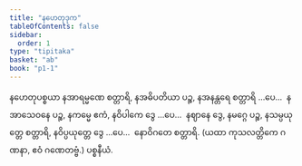 ```yaml
---
title: "နဟေတုဒုက"
tableOfContents: false
sidebar:
  order: 1
type: "tipitaka"
basket: "ab"
book: "p1-1"
---
```



<DynamicBreadcrumb />

<Paragraph number="2512" book="p1-1">
နဟေတုပစ္စယာ နအာရမ္မဏေ စတ္တာရိ, နအဓိပတိယာ ပဉ္စ, နအနန္တရေ စတ္တာရိ …ပေ…  နအာသေဝနေ ပဉ္စ, နကမ္မေ ဧကံ, နဝိပါကေ ဒွေ …ပေ…  နဈာနေ ဒွေ, နမဂ္ဂေ ပဉ္စ, နသမ္ပယုတ္တေ စတ္တာရိ, နဝိပ္ပယုတ္တေ ဒွေ …ပေ…  နောဝိဂတေ စတ္တာရိ.

</Paragraph>

<Paragraph number="2513" type="center" book="p1-1">
(ယထာ ကုသလတ္တိကေ ဂဏနာ, ဧဝံ ဂဏေတဗ္ဗံ.)



</Paragraph>

<Paragraph number="2514" type="center" book="p1-1">
ပစ္စနီယံ.
</Paragraph>